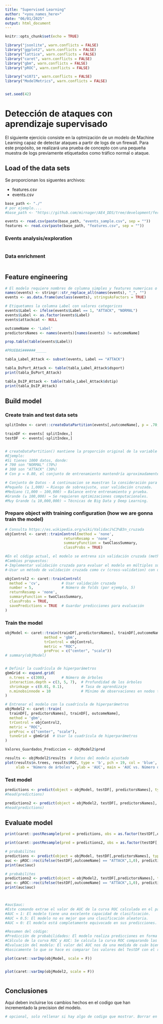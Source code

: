 ```yaml
---
title: "Supervised Learning"
author: "<you_names_here>"
date: "06/01/2025"
output: html_document
---
```


```r
knitr::opts_chunk$set(echo = TRUE)

library("jsonlite", warn.conflicts = FALSE)
library("ggplot2", warn.conflicts = FALSE)
library("lattice", warn.conflicts = FALSE)
library("caret", warn.conflicts = FALSE)
library("gbm", warn.conflicts = FALSE)
library("pROC", warn.conflicts = FALSE)

library("e1071", warn.conflicts = FALSE)
library("ModelMetrics", warn.conflicts = FALSE)


set.seed(42)
```

# Detección de ataques con aprendizaje supervisado

El siguiente ejercicio consiste en la optmización de un modelo de Machine Learning capaz de detectar ataques a partir de logs de un firewall. Para este propósito, se realizará una prueba de concepto con una pequeña muestra de logs previamente etiquetados como tráfico normal o ataque.

## Load of the data sets

Se proporcionan los siguentes archivos:

-   features.csv
-   events.csv

```r

base_path <- "./"
# por ejemplo....
#base_path <- "https://github.com/mirnager/AE4_DDS/tree/development/fernando/Modelo_Inicial"

events <- read.csv(paste(base_path, "events_sample.csv", sep = ""))
features <- read.csv(paste(base_path, "features.csv", sep = ""))
```

### Events analysis/exploration


```r


```

### Data enrichment

```r


```

## Feature engineering

```r
# El modelo requiere nombres de columna simples y features numericas o factor
names(events) <- stringr::str_replace_all(names(events), "_", "")
events <- as.data.frame(unclass(events), stringsAsFactors = TRUE)

# Etiquetamos la columna Label con valores categoricos
events$Label <- ifelse(events$Label == 1, "ATTACK", "NORMAL")
events$Label <- as.factor(events$Label)
events$attackcat <- NULL

outcomeName <- 'Label'
predictorsNames <- names(events)[names(events) != outcomeName]

prop.table(table(events$Label))


```

```r

#PRUEBAS######_____

tabla_Label_Attack <- subset(events, Label == "ATTACK")

tabla_DsPort_Attack <- table(tabla_Label_Attack$dsport)
print(tabla_DsPort_Attack)

tabla_DsIP_Attack <- table(tabla_Label_Attack$dstip)
print(tabla_DsIP_Attack)

```


## Build model

### Create train and test data sets

```r
splitIndex <- caret::createDataPartition(events[,outcomeName], p = .70, list = FALSE, times = 1)

trainDF <- events[ splitIndex,]
testDF  <- events[-splitIndex,]


# createDataPartition() mantiene la proporción original de la variable objetivo (outcomeName) en ambos conjuntos.
#Ejemplo:
#Si tienes 1000 datos, donde:
# 700 son "NORMAL" (70%)
# 300 son "ATTACK" (30%)
# Con p = 0.80, el conjunto de entrenamiento mantendría aproximadamente 560 "NORMAL" y 240 "ATTACK" (70%-30%), en lugar de una distribución aleatoria que podría desbalancear el modelo.

# Conjunto de Datos - A continuacion se muestran la consideración para clasificar los datos en pequeños, medianos, grandes muy grandes y asi poder determinar p:
#Pequeño (≤ 1,000) → Riesgo de sobreajuste, usar validación cruzada.
#Mediano (1,000 – 100,000) → Balance entre entrenamiento y prueba.
#Grande (≥ 100,000) → Se requieren optimizaciones computacionales.
#Muy Grande (≥ 10,000,000) → Técnicas de Big Data y Deep Learning.

```

### Prepare object with training configuration (how we are gonna train the model)

```r
# Consulta https://es.wikipedia.org/wiki/Validaci%C3%B3n_cruzada
objControl <- caret::trainControl(method = 'none',
                           returnResamp = 'none',
                           summaryFunction = twoClassSummary,
                           classProbs = TRUE)

```

```r

#En el código actual, el modelo se entrena sin validación cruzada (method = 'none'). Esto significa que el modelo se entrena con un único conjunto de datos de entrenamiento, lo que puede llevar a sobreajuste (overfitting) y a una menor generalización del modelo.
#Cambios propuestos:
#-Implementar validación cruzada para evaluar el modelo en múltiples subconjuntos de datos.
#-Usar un método de validación cruzada como cv (cross-validation) con un número adecuado de folds (por ejemplo, 5 o 10).

objControl2 <- caret::trainControl(
  method = 'cv',          # Usar validación cruzada
  number = 5,             # Número de folds (por ejemplo, 5)
  returnResamp = 'none',
  summaryFunction = twoClassSummary,
  classProbs = TRUE,
  savePredictions = TRUE  # Guardar predicciones para evaluación
)


```



### Train the model

```r
objModel <- caret::train(trainDF[,predictorsNames], trainDF[,outcomeName],
                  method = 'gbm',
                  trControl = objControl,
                  metric = "ROC",
                  preProc = c("center", "scale"))
# summary(objModel)



```

```r

# Definir la cuadrícula de hiperparámetros
gbmGrid <- expand.grid(
  n.trees = c(300),       # Número de árboles
  interaction.depth = c(3, 5, 7),  # Profundidad de los árboles
  shrinkage = c(0.01, 0.1),        # Tasa de aprendizaje
  n.minobsinnode = 10              # Mínimo de observaciones en nodos terminales
)

# Entrenar el modelo con la cuadrícula de hiperparámetros
objModel2 <- caret::train(
  trainDF[, predictorsNames], trainDF[, outcomeName],
  method = 'gbm',
  trControl = objControl2,
  metric = "ROC",
  preProc = c("center", "scale"),
  tuneGrid = gbmGrid  # Usar la cuadrícula de hiperparámetros
)

Valores_Guardados_Prediccion <- objModel2$pred

results <- objModel2$results  # Datos del modelo ajustado
plot(results$n.trees, results$ROC, type = 'b', pch = 19, col = 'blue',
     xlab = 'Número de árboles', ylab = 'AUC', main = 'AUC vs. Número de árboles')


```


### Test model

```r
predictions <- predict(object = objModel, testDF[, predictorsNames], type = 'raw')
#head(predictions)
```

```r

predictions2 <- predict(object = objModel2, testDF[, predictorsNames], type = 'raw')
#head(predictions)

```



## Evaluate model

```r
print(caret::postResample(pred = predictions, obs = as.factor(testDF[,outcomeName])))
```

```r
print(caret::postResample(pred = predictions2, obs = as.factor(testDF[,outcomeName])))
```


```r
# probabilites
predictions <- predict(object = objModel, testDF[,predictorsNames], type = 'prob')
auc <- pROC::roc(ifelse(testDF[,outcomeName] == "ATTACK",1,0), predictions[[2]])
print(auc$auc)
```


```r
# probabilites
predictions2 <- predict(object = objModel2, testDF[,predictorsNames], type = 'prob')
auc <- pROC::roc(ifelse(testDF[,outcomeName] == "ATTACK",1,0), predictions2[[2]])
print(auc$auc)



#auc$auc:
#Este comando extrae el valor de AUC de la curva ROC calculada en el paso anterior. El valor del AUC es un número entre 0 y 1:
#AUC ≈ 1: El modelo tiene una excelente capacidad de clasificación.
#AUC ≈ 0.5: El modelo no es mejor que una clasificación aleatoria.
#AUC ≈ 0: El modelo está completamente equivocado en sus predicciones.

#Resumen del código:
#Predicción de probabilidades: El modelo realiza predicciones en forma de probabilidades para cada clase, no solo las clases directas.
#Cálculo de la curva ROC y AUC: Se calcula la curva ROC comparando las probabilidades de la clase positiva ("ATTACK") con las etiquetas reales del conjunto de prueba.
#Evaluación del modelo: El valor del AUC nos da una medida de cuán bien el modelo puede discriminar entre las clases. Un AUC más alto indica un mejor rendimiento en términos de clasificación.
#basicamente lo que se hace es comparar los valores del TestDF con el resultado (en valores de probabilidad) de los valores entrenados, por defecto si la probabilidad pasa del 0,5 se considera positivo(por desirlo de alguna manera seria igual a 1) e inferior se considera negativo


```

```r
plot(caret::varImp(objModel, scale = F))



```



```r
plot(caret::varImp(objModel2, scale = F))



```

## Conclusiones

Aqui deben incluirse los cambios hechos en el codigo que han incrementado la precision del modelo.
```r
# opcional, solo rellenar si hay algo de codigo que mostrar. Borrar en caso contrario

```
